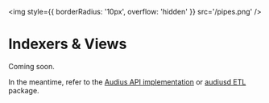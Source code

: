 <img style={{ borderRadius: '10px', overflow: 'hidden' }} src='/pipes.png' />

# Indexers & Views

Coming soon.

In the meantime, refer to the [Audius API implementation](https://github.com/AudiusProject/api) or [audiusd ETL](https://github.com/AudiusProject/audiusd/tree/main/pkg/etl) package.